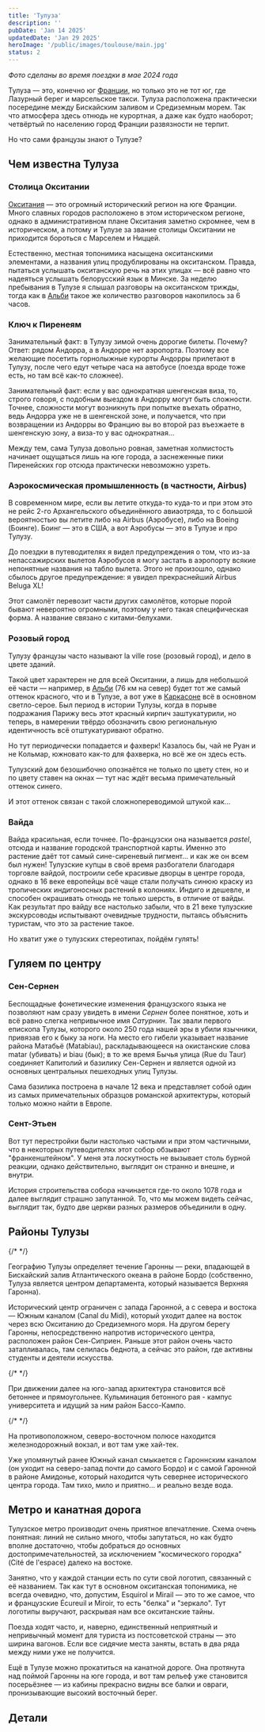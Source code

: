 ```yaml
---
title: 'Тулуза'
description: ''
pubDate: 'Jan 14 2025'
updatedDate: 'Jan 29 2025'
heroImage: '/public/images/toulouse/main.jpg'
status: 2
---
```


*Фото сделаны во время поездки в мае 2024 года*

Тулуза — это, конечно юг [Франции](/blog/france), но только это не тот юг, где Лазурный берег и марсельское такси. Тулуза расположена практически посередине между Бискайским заливом и Средиземным морем. Так что атмосфера здесь отнюдь не курортная, а даже как будто наоборот; четвёртый по населению город Франции развязности не терпит.

Но что сами французы знают о Тулузе?

## Чем известна Тулуза

### Столица Окситании

[Окситания](/blog/occitanie) — это огромный исторический регион на юге Франции. Много славных городов расположено в этом историческом регионе, однако в административном плане Окситания заметно скромнее, чем в историческом, а потому и Тулузе за звание столицы Окситании не приходится бороться с Марселем и Ниццей.

Естественно, местная топонимика насыщена окситанскими элементами, а названия улиц продублированы на окситанском. Правда, пытаться услышать окситанскую речь на этих улицах — всё равно что надеяться услышать белорусский язык в Минске. За неделю пребывания в Тулузе я слышал разговоры на окситанском трижды, тогда как в [Альби](/blog/albi) такое же количество разговоров накопилось за 6 часов.

<BasicImage framed src="/images/toulouse/occitan.jpg" showalt alt="Сверху — французский, снизу — окситанский" />

### Ключ к Пиренеям

Занимательный факт: в Тулузу зимой очень дорогие билеты. Почему? Ответ: рядом Андорра, а в Андорре нет аэропорта. Поэтому все желающие посетить горнолыжные курорты Андорры прилетают в Тулузу, после чего едут четыре часа на автобусе (поезда вроде тоже есть, но там всё как-то сложнее).

Занимательный факт: если у вас однократная шенгенская виза, то, строго говоря, с подобным выездом в Андорру могут быть сложности. Точнее, сложности могут возникнуть при попытке въехать обратно, ведь Андорра уже не в шенгенской зоне, и получается, что при возвращении из Андорры во Францию вы во второй раз въезжаете в шенгенскую зону, а виза-то у вас однократная...

Между тем, сама Тулуза довольно ровная, заметная холмистость начинает ощущаться лишь на юге города, а заснеженные пики Пиренейских гор отсюда практически невозможно узреть.

<BasicImage framed src="/images/toulouse/peaks.jpg" showalt 
    alt="Снежные вершины мне довелось увидеть лишь из окна поезда по пути в Монпелье" 
/>

### Аэрокосмическая промышленность (в&nbsp;частности, Airbus)

В современном мире, если вы летите откуда-то куда-то и при этом это не рейс 2-го Архангельского объединённого авиаотряда, то с большой вероятностью вы летите либо на Airbus (Аэробусе), либо на Boeing (Боинге). Боинг — это в США, а вот Аэробусы — это в Тулузе и про Тулузу.

До поездки в путеводителях я видел предупреждения о том, что из-за непассажирских вылетов Аэробусов я могу застать в аэропорту всякие непонятные названия на табло вылета. Этого не произошло, однако сбылось другое предупреждение: я увидел прекраснейший Airbus Beluga XL!

<BasicImage framed src="/images/toulouse/beluga.jpg" showalt alt="Hallo hallo" />

Этот самолёт перевозит части других самолётов, которые порой бывают невероятно огромными, поэтому у него такая специфическая форма. А название связано с китами-белухами.

### Розовый город

Тулузу французы часто называют la ville rose (розовый город), и дело в цвете зданий.

<BasicImage framed src="/images/toulouse/red.jpg" showalt alt="Обычная улица в центре Тулузы" />

Такой цвет характерен не для всей Окситании, а лишь для небольшой её части — например, в [Альби](/blog/albi) (76 км на север) будет тот же самый оттенок красного, что и в Тулузе, а вот уже в [Каркасоне](/blog/carcassonne) всё в основном светло-серое. Был период в истории Тулузы, когда в порыве подражания Парижу весь этот красный кирпич заштукатурили, но теперь, в намерении твёрдо обозначить свою региональную идентичность всё отштукатуривают обратно.

<BasicImage framed src="/images/toulouse/red-more.jpg" showalt alt="Ещё одна обычная улица в центре Тулузы" />

Но тут периодически попадается и фахверк! Казалось бы, чай не Руан и не Кольмар, южновато как-то для фахверка, но всё же он здесь есть.

<BasicImage framed src="/images/toulouse/fachwerk.jpg" showalt alt="Фахверк в Тулузе" />

Тулузский дом безошибочно опознаётся не только по цвету стен, но и по цвету ставен на окнах — тут нас ждёт весьма примечательный оттенок синего.

<BasicImage framed src="/images/toulouse/colors.jpg" showalt alt="Ставни в Тулузе" />

И этот оттенок связан с такой сложнопереводимой штукой как...

### Вайда

Вайда красильная, если точнее. По-французски она называется *pastel*, отсюда и название городской транспортной карты. Именно это растение даёт тот самый сине-сиреневый пигмент... и как же он всем был нужен! Тулузские купцы в своё время разбогатели благодаря торговле вайдой, построили себе красивые дворцы в центре города, однако в 16 веке европейцы всё чаще стали получать синюю краску из тропических индигоносных растений в колониях. Индиго и дешевле, и способен окрашивать отнюдь не только шерсть, в отличие от вайды. Как результат про вайду все настолько забыли, 
что в 21 веке тулузские экскурсоводы испытывают очевидные трудности, пытаясь объяснить туристам, что это за растение такое.

<BasicImage framed src="/images/toulouse/woad.jpg" alt="Вайда красильная" />

Но хватит уже о тулузских стереотипах, пойдём гулять!

## Гуляем по центру

### Сен-Сернен

Беспощадные фонетические изменения французского языка не позволяют нам сразу увидеть в имени *Сернен* более понятное, хоть и 
всё равно слегка непривычное имя *Сатурнин*. Так звали первого епископа Тулузы, которого около 250 года нашей эры в убили язычники, 
привязав его к быку за ноги. На место его гибели указывает название района Матабьё (Matabiau), раскладывающееся на окистанские 
слова matar (убивать) и biau (бык); в то же время Бычья улица (Rue du Taur) соединяет Капитолий и базилику Сен-Сернен и является 
одной из основных центральных пешеходных улиц Тулузы.

<BasicImage framed src="/images/toulouse/sernin-1.jpg" showalt alt="Бычья улица (Rue du Taur), впереди башня базилики Сен-Сернен" />

Сама базилика построена в начале 12 века и представляет собой один из самых примечательных образцов романской архитектуры, 
который только можно найти в Европе.

### Сент-Этьен

Вот тут перестройки были настолько частыми и при этом частичными, что в некоторых путеводителях этот собор обзывают "франкенштейном". 
У меня эта лоскутность не вызывает столь бурной реакции, однако действительно, выглядит он странно и внешне, и внутри. 

<BasicImage framed src="/images/toulouse/etienne-1.jpg" showalt alt="Фасад собора Сент-Этьен" />

История строительства собора начинается где-то около 1078 года и далее выглядит страшно запутанной. То, что мы можем видеть сейчас, 
выглядит так, будто две церкви разных размеров объединили в одну.

<BasicImage framed src="/images/toulouse/etienne-2.jpg" showalt alt="Внутри собора" />

<BasicImage framed src="/images/toulouse/etienne-plan.jpg" showalt alt="План собора, 1899 год" />

## Районы Тулузы

{/* <BasicImage framed src="/images/toulouse/toulouse-3.jpg" showalt alt="Как поделить Тулузу" /> */}

Географию Тулузы определяет течение Гаронны — реки, впадающей в Бискайский залив Атлантического океана в районе Бордо (собственно, Тулуза является центром департамента, который называется Верхняя Гаронна).

<BasicImage framed src="/images/toulouse/bridge.jpg" showalt 
    alt="Между арками мостов видны отверстия, через которые может проходить вода, если её уровень очень высок" 
/>

Исторический центр ограничен с запада Гаронной, а с севера и востока — Южным каналом (Canal du Midi), который уходит далее на восток через всю Окситанию до Средиземного моря. На другом берегу Гаронны, непосредственно напротив исторического центра, расположен район Сен-Сиприен. Раньше этот район очень часто затапливалась, там селилась беднота, а сейчас это район, где активны студенты и деятели искусства.

<BasicImage framed src="/images/toulouse/cyprien.jpg" showalt alt="Район Сан-Сиприен" />

{/* <BasicImage framed src="/images/toulouse/toulouse-3.jpg" showalt alt="Скотобойня, ставшая арт-пространством" /> */}

При движении далее на юго-запад архитектура становится всё бетоннее и прямоугольнее. Кульминация бетонного рая - кампус университета и идущий за ним район Бассо-Кампо.

<BasicImage framed src="/images/toulouse/mirail-1.jpg" showalt 
    alt="Университет; можно прогуляться от одного корпуса до другого под кваканье лягушек" 
/>

<BasicImage framed src="/images/toulouse/mirail-2.jpg" showalt 
    alt="Но иногда встречаются и плавные линии" 
/>

<BasicImage framed src="/images/toulouse/mirail-3.jpg" showalt 
    alt="Вход в метро, на крышу которого можно подняться, а потом перейти по надземному переходу через оживлённую улицу" 
/>

<BasicImage framed src="/images/toulouse/basso-2.jpg" showalt alt="Родные пейзажи" />

<BasicImage framed src="/images/toulouse/basso-1.jpg" showalt 
    alt="Но при этом пруд неожиданно оказывается прямо посередине жилого квартала — у нас такое нечасто встретишь" 
/>

{/* <BasicImage framed src="/images/toulouse/toulouse-3.jpg" showalt 
    alt="Слева — Киевская улица, Бассо-Кампо, Тулуза. Справа — Харьковская улица, Бирюлёво, Москва. Теперь вы понимаете, почему я сравнил этот район именно с Бирюлёво" 
/> */}

На противоположном, северо-восточном полюсе находится железнодорожный вокзал, и вот там уже хай-тек.

<BasicImage framed src="/images/toulouse/jolimont-1.jpg" showalt alt="Есть куда прогуляться, если поезд опаздывает или отменился" />

Уже упомянутый ранее Южный канал смыкается с Гароннским каналом (он уходит на северо-запад почти до самого Бордо) и с самой Гаронной в районе Амидонье, который находится чуть севернее исторического центра города. Там тихо, мило и приятно... и реально везде вода.

<BasicImage framed src="/images/toulouse/jolimont-2.jpg" showalt 
    alt="Конфигурация водных пространств тут настолько сложная, что не сразу разберёшься в ней, даже когда схема прямо перед глазами" 
/>

## Метро и канатная дорога

Тулузское метро производит очень приятное впечатление. Схема очень понятная: линий не сильно много, чтобы запутаться, но как будто 
вполне достаточно, чтобы добраться до основных достопримечательностей, за исключением "космического городка" 
(Cité de l'espace) далеко на востоке.

<BasicImage framed src="/images/toulouse/metro-plan.png" showalt alt="Схема тулузского метро" />

Занятно, что у каждой станции есть по сути свой логотип, связанный с её названием. Так как тут в основном окситанская топонимика, не 
всегда очевидно, что, допустим, Esquirol и Mirail — это то же самое, что и французские Écureuil и Miroir, то есть "белка" и "зеркало". 
Тут логотипы выручают, раскрывая нам все окситанские тайны.

<BasicImage framed src="/images/toulouse/metro.jpg" showalt alt="Схема одной из линий метро с логотипами станций" />

Поезда ходят часто, и, наверно, единственный неприятный и непривычный момент для туриста из постсоветской страны — это ширина вагонов. 
Если все сидячие места заняты, встать в два ряда между ними уже не получится.

Ещё в Тулузе можно прокатиться на канатной дороге. Она протянута над поймой Гаронны на юге города, и вот там рельеф уже становится 
посерьёзнее — из кабины прекрасно видны все балки и овраги, пронизывающие высокий восточный берег.

## Детали

<BasicImage framed src="/images/toulouse/russian.jpg" showalt 
    alt="Русское заведение на Бычьей улице. Внизу видно, что когда-то там можно было отведать ПЕРАШКИ" 
/>

<BasicImage framed src="/images/toulouse/water-tower.jpg" showalt 
    alt="Красивейшая водонапорная башня на северо-западной окраине Тулуза, по пути к аэропорту. Кстати, если есть желание просто пройти пешком километров 10,
    путь из центра Тулузы до аэропорта позволяет решить эту задачу весьма приятно — на пути лишь пара сложнопереходимых развязок и
    никаких промзон" 
/>

<BasicImage framed src="/images/toulouse/kanaky.jpg" showalt 
    alt="Весной 2024 года в Новой Каледонии (это Океания, рядом с Новой Гвинеей) набрало силу движение за отделение от Франции. На балконе 
    дома рядом с базиликой Сен-Сернен была надпись как раз про это. Слово Kanaky используется для обозначения коренных народов 
    Новой Каледонии" 
/>